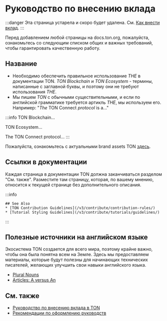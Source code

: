 
# Руководство по внесению вклада

:::danger
Эта страница устарела и скоро будет удалена.
См. [Как внести вклад](/v3/contribute/).
:::

Перед добавлением любой страницы на docs.ton.org, пожалуйста, ознакомьтесь со следующим списком общих и важных требований, чтобы гарантировать качественную работу.

## Название

* Необходимо обеспечить правильное использование *THE* в документации TON. *TON Blockchain* и *TON Ecosystem* - термины, написанные с заглавной буквы, и поэтому они не требуют использования *THE*.
* Мы пишем *TON* с обычными существительными, и если по английской грамматике требуется артикль *THE*, мы используем его. Например: "*The* TON Connect *protocol* is a..."

:::info
TON Blockchain...

TON Ecosystem...

The TON Connect protocol...
:::

Пожалуйста, ознакомьтесь с актуальными brand assets TON [здесь](https://ton.org/en/brand-assets).

## Ссылки в документации

Каждая страница в документации TON должна заканчиваться разделом "См. также". Разместите там страницу, которая, по вашему мнению, относится к текущей странице без дополнительного описания.

:::info

```
## See Also
* [TON Contribution Guidelines](/v3/contribute/contribution-rules/)
* [Tutorial Styling Guidelines](/v3/contribute/tutorials/guidelines/)
```

:::

## Полезные источники на английском языке

Экосистема TON создается для всего мира, поэтому крайне важно, чтобы она была понятна всем на Земле. Здесь мы предоставляем материалы, которые будут полезны для начинающих технических писателей, желающих улучшить свои навыки английского языка.

* [Plural Nouns](https://www.grammarly.com/blog/plural-nouns/)
* [Articles: A versus An](https://owl.purdue.edu/owl/general_writing/grammar/articles_a_versus_an.html)

## См. также

* [Руководство по внесению вклада в TON](/v3/contribute/contribution-rules/)
* [Рекомендации по оформлению руководств](/v3/contribute/tutorials/guidelines/)

<Feedback />
